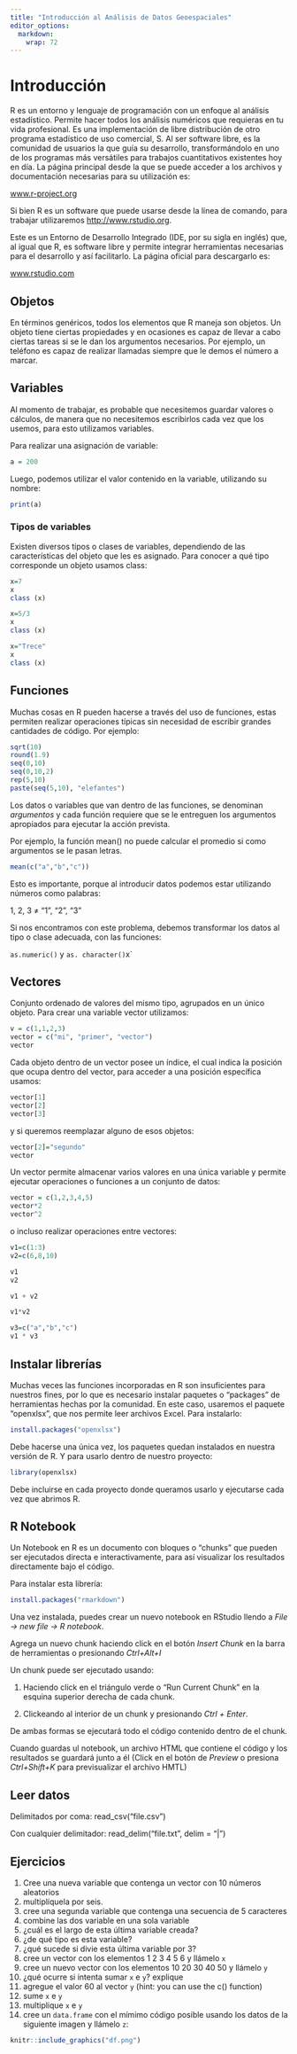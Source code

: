 ```yaml
---
title: "Introducción al Análisis de Datos Geoespaciales"
editor_options: 
  markdown: 
    wrap: 72
---
```


```{=html}
<!-- # El tidyverso {#tidy}

En esta clase empezaremos a trabajar en r, puedes seguir la presentación en el siguiente [link](https://derek-corcoran-barrios.github.io/CursoProgrPres/Clase1/Clase1TidyData.html), y a continuación tienes el link de la clase online en youtube:

<iframe width="560" height="315" src="https://www.youtube.com/embed/pr6dMwtto0w" frameborder="0" allow="accelerometer; autoplay; clipboard-write; encrypted-media; gyroscope; picture-in-picture" allowfullscreen></iframe>
-->
```
# Introducción

R es un entorno y lenguaje de programación con un enfoque al análisis
estadístico. Permite hacer todos los análisis numéricos que requieras en
tu vida profesional. Es una implementación de libre distribución de otro
programa estadístico de uso comercial, S. Al ser software libre, es la
comunidad de usuarios la que guía su desarrollo, transformándolo en uno
de los programas más versátiles para trabajos cuantitativos existentes
hoy en día. La página principal desde la que se puede acceder a los
archivos y documentación necesarias para su utilización es:

[www.r-project.org](http://www.r-project.org)

Si bien R es un software que puede usarse desde la línea de comando,
para trabajar utilizaremos [http://www.rstudio.org](%60R%20Studio%60).

Este es un Entorno de Desarrollo Integrado (IDE, por su sigla en inglés)
que, al igual que R, es software libre y permite integrar herramientas
necesarias para el desarrollo y así facilitarlo. La página oficial para
descargarlo es:

[www.rstudio.com](http://www.rstudio.com)

## Objetos

En términos genéricos, todos los elementos que R maneja son objetos. Un
objeto tiene ciertas propiedades y en ocasiones es capaz de llevar a
cabo ciertas tareas si se le dan los argumentos necesarios. Por ejemplo,
un teléfono es capaz de realizar llamadas siempre que le demos el número
a marcar.

## Variables

Al momento de trabajar, es probable que necesitemos guardar valores o
cálculos, de manera que no necesitemos escribirlos cada vez que los
usemos, para esto utilizamos variables.

Para realizar una asignación de variable:

```r
a = 200
```

Luego, podemos utilizar el valor contenido en la variable, utilizando su
nombre:

```r
print(a)
```

### Tipos de variables

Existen diversos tipos o clases de variables, dependiendo de las
características del objeto que les es asignado. Para conocer a qué tipo
corresponde un objeto usamos class:

```r
x=7
x
class (x)
```

```r
x=5/3
x
class (x)
```

```r
x="Trece"
x
class (x)
```

## Funciones

Muchas cosas en R pueden hacerse a través del uso de funciones, estas
permiten realizar operaciones típicas sin necesidad de escribir grandes
cantidades de código. Por ejemplo:

```r
sqrt(10)
round(1.9)
seq(0,10)
seq(0,10,2)
rep(5,10)
paste(seq(5,10), "elefantes")
```

Los datos o variables que van dentro de las funciones, se denominan
*argumentos* y cada función requiere que se le entreguen los argumentos
apropiados para ejecutar la acción prevista.

Por ejemplo, la función mean() no puede calcular el promedio si como
argumentos se le pasan letras.

```r
mean(c("a","b","c"))
```

Esto es importante, porque al introducir datos podemos estar utilizando
números como palabras:

1, 2, 3 ≠ "1", "2", "3"

Si nos encontramos con este problema, debemos transformar los datos al
tipo o clase adecuada, con las funciones:

`as.numeric()` y `as. character()`x\`

## Vectores

Conjunto ordenado de valores del mismo tipo, agrupados en un único
objeto. Para crear una variable vector utilizamos:

```r
v = c(1,1,2,3)
vector = c("mi", "primer", "vector")
vector
```

Cada objeto dentro de un vector posee un índice, el cual indica la
posición que ocupa dentro del vector, para acceder a una posición
específica usamos:

```r
vector[1]
vector[2]
vector[3] 
```

y si queremos reemplazar alguno de esos objetos:

```r
vector[2]="segundo"
vector
```

Un vector permite almacenar varios valores en una única variable y
permite ejecutar operaciones o funciones a un conjunto de datos:

```r
vector = c(1,2,3,4,5)
vector*2
vector^2
```

o incluso realizar operaciones entre vectores:

```r
v1=c(1:3)
v2=c(6,8,10)
```

```r
v1
v2
```

```r
v1 + v2
```

```r
v1*v2
```

```r
v3=c("a","b","c")
v1 * v3
```


## Instalar librerías

Muchas veces las funciones incorporadas en R son insuficientes para
nuestros fines, por lo que es necesario instalar paquetes o "packages"
de herramientas hechas por la comunidad. En este caso, usaremos el
paquete "openxlsx", que nos permite leer archivos Excel. Para
instalarlo:

```r
install.packages("openxlsx")
```

Debe hacerse una única vez, los paquetes quedan instalados en nuestra
versión de R. Y para usarlo dentro de nuestro proyecto:

```r
library(openxlsx)
```

Debe incluirse en cada proyecto donde queramos usarlo y ejecutarse cada
vez que abrimos R.

## R Notebook

Un Notebook en R es un documento con bloques o "chunks" que pueden ser
ejecutados directa e interactivamente, para así visualizar los
resultados directamente bajo el código.

Para instalar esta librería:

```r
install.packages("rmarkdown")
```

Una vez instalada, puedes crear un nuevo notebook en RStudio llendo a
*File -\> new file -\> R notebook*.

Agrega un nuevo chunk haciendo click en el botón *Insert Chunk* en la
barra de herramientas o presionando *Ctrl+Alt+I*

Un chunk puede ser ejecutado usando:

1.  Haciendo click en el triángulo verde o "Run Current Chunk" en la
    esquina superior derecha de cada chunk.

2.  Clickeando al interior de un chunk y presionando *Ctrl + Enter*.

De ambas formas se ejecutará todo el código contenido dentro de el
chunk.

Cuando guardas ul notebook, un archivo HTML que contiene el código y los
resultados se guardará junto a él (Click en el botón de *Preview* o
presiona *Ctrl+Shift+K* para previsualizar el archivo HMTL)

## Leer datos

Delimitados por coma: read_csv("file.csv")

Con cualquier delimitador: read_delim("file.txt", delim = "\|")


## Ejercicios


1. Cree una nueva variable que contenga un vector con 10 números aleatorios
2. multiplíquela por seis.
3. cree una segunda variable que contenga una secuencia de 5 caracteres
4. combine las dos variable en una sola variable
5. ¿cuál es el largo de esta última variable creada?
6. ¿de qué tipo es esta variable?
7. ¿qué sucede si divie esta última variable por 3?
8. cree un vector con los elementos 1 2 3 4 5 6 y llámelo `x`
9. cree un nuevo vector con los elementos 10 20 30 40 50 y llámelo `y`
10. ¿qué ocurre si intenta sumar `x` e `y`? explique
11. agregue el valor 60 al vector `y` (hint: you can use the c() function)
12. sume `x` e `y`
13. multiplique `x` e `y`
14. cree un `data.frame`  con el mímimo código posible usando los datos de la siguiente imagen y llámelo `z`:

```r
knitr::include_graphics("df.png")
```

